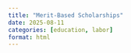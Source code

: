 ```yaml
---
title: "Merit-Based Scholarships"
date: 2025-08-11
categories: [education, labor]
format: html
---
```



